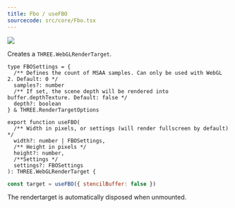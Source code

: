 ```yaml
---
title: Fbo / useFBO
sourcecode: src/core/Fbo.tsx
---
```


[![](https://img.shields.io/badge/-storybook-%23ff69b4)](https://drei.vercel.app/?path=/story/misc-fbo)

Creates a `THREE.WebGLRenderTarget`.

```tsx
type FBOSettings = {
  /** Defines the count of MSAA samples. Can only be used with WebGL 2. Default: 0 */
  samples?: number
  /** If set, the scene depth will be rendered into buffer.depthTexture. Default: false */
  depth?: boolean
} & THREE.RenderTargetOptions

export function useFBO(
  /** Width in pixels, or settings (will render fullscreen by default) */
  width?: number | FBOSettings,
  /** Height in pixels */
  height?: number,
  /**Settings */
  settings?: FBOSettings
): THREE.WebGLRenderTarget {
```

```jsx
const target = useFBO({ stencilBuffer: false })
```

The rendertarget is automatically disposed when unmounted.
